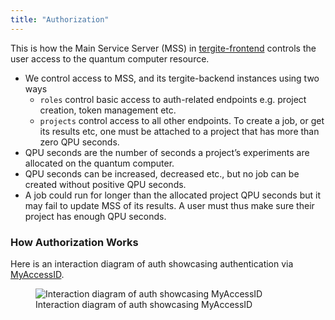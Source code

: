 ```yaml
---
title: "Authorization"
---
```


This is how the Main Service Server (MSS) in [tergite-frontend](https://github.com/tergite/tergite-frontend) 
controls the user access to the quantum computer resource.

- We control access to MSS, and its tergite-backend instances using two ways
  - `roles` control basic access to auth-related endpoints e.g. project creation, token management etc.
  - `projects` control access to all other endpoints. To create a job, or get its results etc,
    one must be attached to a project that has more than zero QPU seconds.
- QPU seconds are the number of seconds a project's experiments are allocated on the quantum computer.
- QPU seconds can be increased, decreased etc., but no job can be created without positive QPU seconds.
- A job could run for longer than the allocated project QPU seconds but
  it may fail to update MSS of its results. A user must thus make sure their project has enough QPU seconds.

### How Authorization Works

Here is an interaction diagram of auth showcasing authentication via [MyAccessID](https://ds.myaccessid.org/).

::: {layout-ncol=1}
![Interaction diagram of auth showcasing MyAccessID](../assets/img/tutorials/authorization/auth.png){.lightbox}
:::